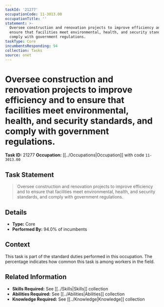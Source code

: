 ```yaml
---
taskId: '21277'
occupationCode: 11-3013.00
occupationTitle: ''
statement: >-
  Oversee construction and renovation projects to improve efficiency and to
  ensure that facilities meet environmental, health, and security standards, and
  comply with government regulations.
taskType: Core
incumbentsResponding: 94
collection: Tasks
source: onet
---
```

# Oversee construction and renovation projects to improve efficiency and to ensure that facilities meet environmental, health, and security standards, and comply with government regulations.

**Task ID:** 21277
**Occupation:** [[../Occupations|Occupation]] with code `11-3013.00`

## Task Statement

> Oversee construction and renovation projects to improve efficiency and to ensure that facilities meet environmental, health, and security standards, and comply with government regulations.

## Details

- **Type:** Core
- **Performed By:** 94.0% of incumbents

## Context

This task is part of the standard duties performed in this occupation. The percentage indicates how common this task is among workers in the field.

## Related Information

- **Skills Required:** See [[../Skills|Skills]] collection
- **Abilities Required:** See [[../Abilities|Abilities]] collection
- **Knowledge Required:** See [[../Knowledge|Knowledge]] collection

